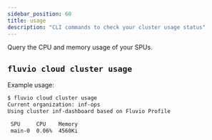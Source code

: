 ```yaml
---
sidebar_position: 60
title: usage
description: "CLI commands to check your cluster usage status"
---
```


Query the CPU and memory usage of your SPUs.

## `fluvio cloud cluster usage`

Example usage:

```bash copy="fl"
$ fluvio cloud cluster usage
Current organization: inf-ops
Using cluster inf-dashboard based on Fluvio Profile

 SPU     CPU    Memory 
 main-0  0.06%  4560Ki 

```
